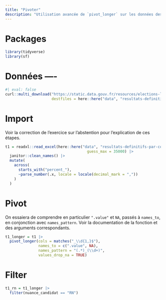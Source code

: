 ```yaml
---
title: "Pivoter"
description: "Utilisation avancée de `pivot_longer` sur les données des élections législatives de 2024, par commune"
---
```


# Packages

```r
library(tidyverse)
library(sf)
```

# Données ----

```r
#| eval: false
curl::multi_download("https://static.data.gouv.fr/resources/elections-legislatives-des-30-juin-et-7-juillet-2024-resultats-definitifs-du-1er-tour/20240711-075030/resultats-definitifs-par-communes.xlsx",
                     destfiles = here::here("data", "resultats-definitifs-par-communes-premier-tour.xlsx"))
```

# Import

:::{.callout-note}
Voir la correction de l'exercice sur l'abstention pour l'explication de ces étapes.
:::

```r
t1 = readxl::read_excel(here::here("data", "resultats-definitifs-par-communes-premier-tour.xlsx"),
                                     guess_max = 35000) |>
  janitor::clean_names() |>
  mutate(
    across(
      starts_with("percent_"),
      ~parse_number(.x, locale = locale(decimal_mark = ","))
    )
  )

```

# Pivot

On essaiera de comprendre en particulier `".value"` et `NA`, passés à `names_to`, en conjonction avec `names_pattern`. Voir la documentation de la fonction et des arguments correspondants. 

```r
t1_longer = t1 |>
  pivot_longer(cols = matches("_\\d{1,}$"),
               names_to = c(".value", NA),
               names_pattern = "(.*)_(\\d+)",
               values_drop_na = TRUE)
```

# Filter

```r
t1_rn = t1_longer |> 
  filter(nuance_candidat == "RN")
```
